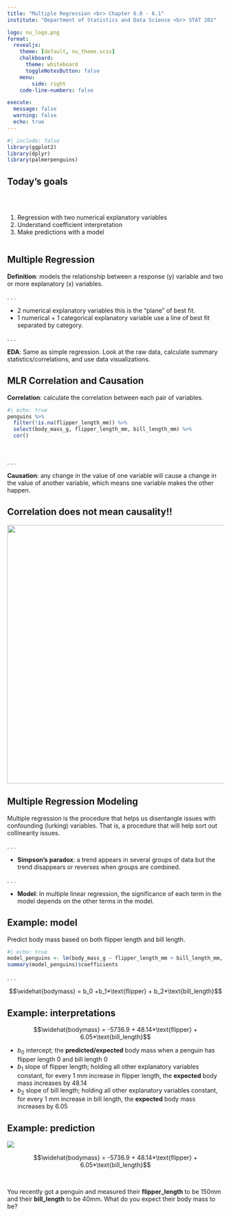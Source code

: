 ```yaml
---
title: "Multiple Regression <br> Chapter 6.0 - 6.1"
institute: "Department of Statistics and Data Science <br> STAT 202"

logo: nu_logo.png
format: 
  revealjs:
    theme: [default, nu_theme.scss]
    chalkboard:
      theme: whiteboard
      toggleNotesButton: false
    menu:
        side: right
    code-line-numbers: false

execute:
  message: false
  warning: false
  echo: true
---
```


```r
#| include: false
library(ggplot2)
library(dplyr)
library(palmerpenguins)
```

## Today's goals {background-image="images_horst/comics/graphing_relationship.png" background-size="400px" background-opacity="50%" background-position="85% 50%"}

<br/>

:::: columns
::: {.column width="60%"}
1.  Regression with two numerical explanatory variables
2.  Understand coefficient interpretation
3.  Make predictions with a model
:::
::::

## Multiple Regression

**Definition**: models the relationship between a response (y) variable and two or more explanatory (x) variables.

. . .

-   2 numerical explanatory variables this is the "plane" of best fit.
-   1 numerical + 1 categorical explanatory variable use a line of best fit separated by category.

. . .

**EDA**: Same as simple regression. Look at the raw data, calculate summary statistics/correlations, and use data visualizations.

## MLR Correlation and Causation

**Correlation**: calculate the correlation between each pair of variables.

```r
#| echo: true
penguins %>% 
  filter(!is.na(flipper_length_mm)) %>% 
  select(body_mass_g, flipper_length_mm, bill_length_mm) %>%
  cor()
```

<br>

. . .

**Causation**: any change in the value of one variable will cause a change in the value of another variable, which means one variable makes the other happen.

## Correlation does not mean causality!!

<center>![](images_lecture/icecream_drownings.png){#id .class width="650px" height="600px"}</center>

## Multiple Regression Modeling

Multiple regression is the procedure that helps us disentangle issues with confounding (lurking) variables. That is, a procedure that will help sort out collinearity issues.

. . .

-   **Simpson's paradox**: a trend appears in several groups of data but the trend disappears or reverses when groups are combined.

. . .

-   **Model**: In multiple linear regression, the significance of each term in the model depends on the other terms in the model.

## Example: model

Predict body mass based on both flipper length and bill length.

```r
#| echo: true
model_penguins <- lm(body_mass_g ~ flipper_length_mm + bill_length_mm, data = penguins)
summary(model_penguins)$coefficients
```

. . .

$$\widehat{bodymass} = b_0 +b_1*\text{flipper} + b_2*\text{bill_length}$$

## Example: interpretations

$$\widehat{bodymass} = -5736.9 + 48.14*\text{flipper} + 6.05*\text{bill_length}$$

::: incremental
-   $b_0$ intercept; the **predicted/expected** body mass when a penguin has flipper length 0 and bill length 0
-   $b_1$ slope of flipper length; holding all other explanatory variables constant, for every 1 mm increase in flipper length, the **expected** body mass increases by $48.14$
-   $b_2$ slope of bill length; holding all other explanatory variables constant, for every 1 mm increase in bill length, the **expected** body mass increases by $6.05$
:::

## Example: prediction

::: {.absolute top="0%" left="90%" width="100"}
![](images_lecture/participate_icon.png)
:::

$$\widehat{bodymass} = -5736.9 + 48.14*\text{flipper} + 6.05*\text{bill_length}$$

<br>

You recently got a penguin and measured their **flipper_length** to be 150mm and their **bill_length** to be 40mm. What do you expect their body mass to be?
